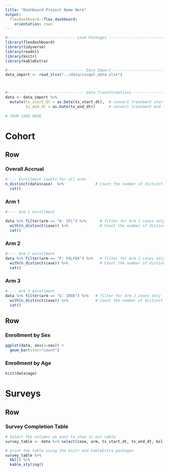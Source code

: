 ```yaml
---
title: "Dashboard Project Name Here" 
output:
  flexdashboard::flex_dashboard:
    orientation: rows
---
```



```r

#------------------------------ Load Packages ----------------------------------------
library(flexdashboard)
library(tidyverse)
library(readxl)
library(knitr)
library(kableExtra)

```


```r

#---------------------------------- Data Import ----------------------------------------
data_import <- read_xlsx("../data/isoqol_data.xlsx")



#---------------------------------- Data Transformations --------------------------------
data <- data_import %>% 
  mutate(tx_start_dt = as.Date(tx_start_dt),  # convert treatment start to date
         tx_end_dt = as.Date(tx_end_dt))      # convert treatment end to date
  
# YOUR CODE HERE


```


Cohort
================================================================================

Row {data-height=200}
--------------------------------------------------------------------------------
### <strong>Overall Accrual</strong>

```r
#---- Enrollment counts for all arms
n_distinct(data$case)  %>%              # Count the number of distinct IDs
  cat()                   
```

### Arm 1  
```r
#---- Arm 1 enrollment  

data %>% filter(arm == "A: IFL") %>%      # filter for Arm 1 cases only
  with(n_distinct(case)) %>%              # Count the number of distinct IDs
  cat()
```

### Arm 2  
```r
#---- Arm 2 enrollment  
data %>% filter(arm == "F: FOLFOX") %>%   # filter for Arm 2 cases only
  with(n_distinct(case)) %>%              # Count the number of distinct IDs
  cat()
```

### Arm 3  
```r
#---- Arm 3 enrollment  
data %>% filter(arm == "G: IROX") %>%   # filter for Arm 2 cases only
  with(n_distinct(case)) %>%            # Count the number of distinct IDs
  cat()
```


Row {data-height=800}  
--------------------------------------------------------------------------------

### Enrollment by Sex {data-width="500"}

```r
ggplot(data, aes(x=sex)) + 
  geom_bar(stat="count")
```

### Enrollment by Age {data-width="500"}

```r
hist(data$age)
```


Surveys  
================================================================================

Row
--------------------------------------------------------------------------------
### Survey Completion Table
```r
# Select the columns we want to show in our table
survey_table <- data %>% select(case, arm, tx_start_dt, tx_end_dt, bsl, mo3, mo6)

# print the table using the knitr and kableExtra packages
survey_table %>%
  kbl() %>%
  kable_styling()

```
